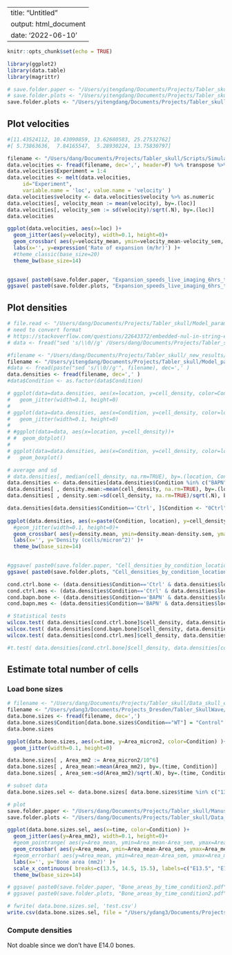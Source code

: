
---
title: "Untitled"
output: html_document
date: '2022-06-10'
---

```r
knitr::opts_chunk$set(echo = TRUE)
```

```r
library(ggplot2)
library(data.table)
library(magrittr)

# save.folder.paper <- "/Users/yitengdang/Documents/Projects/Tabler_skull/Manuscript_cell_mvt_model/figs_v6/plots/"
# save.folder.plots <- "/Users/yitengdang/Documents/Projects/Tabler_skull/Data_skull_expansion/plots/2022_07_27/"
save.folder.plots <- "/Users/yitengdang/Documents/Projects/Tabler_skull/Model_parameters/plots/"
```


## Plot velocities
```r
#[11.43524112, 10.43090859, 13.62680583, 25.27532762]
#[ 5.73863636,  7.84165547,  5.28930224, 13.75830797]

filename <- "/Users/dang/Documents/Projects/Tabler_skull/Scripts/Simulation_plots/velocity_data.csv"
data.velocities <- fread(filename, dec=',', header=F) %>% transpose %>% setnames(., c("V1", "V2"), c("Front", "Cells"))
data.velocities$Experiment = 1:4
data.velocities <- melt(data.velocities, 
     id="Experiment",
     variable.name = 'loc', value.name = 'velocity' )
data.velocities$velocity <- data.velocities$velocity %>% as.numeric
data.velocities[, velocity_mean := mean(velocity), by=.(loc)]
data.velocities[, velocity_sem := sd(velocity)/sqrt(.N), by=.(loc)]
data.velocities

ggplot(data.velocities, aes(x=loc) )+
  geom_jitter(aes(y=velocity), width=0.1, height=0)+
  geom_crossbar( aes(y=velocity_mean, ymin=velocity_mean-velocity_sem, ymax=velocity_mean+velocity_sem) )+
  labs(x='', y=expression('Rate of expansion (m/hr)') )+
  #theme_classic(base_size=20)
  theme_bw(base_size=14)
  

ggsave( paste0(save.folder.paper, "Expansion_speeds_live_imaging_6hrs_theme_bw.pdf"), width=7, height=5)
ggsave( paste0(save.folder.plots, "Expansion_speeds_live_imaging_6hrs_theme_bw.pdf"), width=7, height=5)

```


## Plot densities
```r

# file.read <- "/Users/dang/Documents/Projects/Tabler_skull/Model_parameters/density_estimates.csv"
# need to convert format 
# https://stackoverflow.com/questions/22643372/embedded-nul-in-string-error-when-importing-csv-with-fread 
# data <- fread("sed 's/\\0//g' /Users/dang/Documents/Projects/Tabler_skull/Model_parameters/density_estimates.csv", dec = ".")

#filename <- "/Users/dang/Documents/Projects/Tabler_skull/_new_results/density_estimates.csv"
filename <- "/Users/yitengdang/Documents/Projects/Tabler_skull/Model_parameters/density_estimates.csv"
#data <- fread(paste("sed 's/\\0//g'", filename), dec=',' )
data.densities <- fread(filename, dec=',' )
#data$Condition <- as.factor(data$Condition)
```

```r
# ggplot(data=data.densities, aes(x=location, y=cell_density, color=Condition))+
#   geom_jitter(width=0.1, height=0)
# 
# ggplot(data=data.densities, aes(x=Condition, y=cell_density, color=location))+
#   geom_jitter(width=0.1, height=0)
# 
# #ggplot(data=data, aes(x=location, y=cell_density))+
# #  geom_dotplot()
# 
# ggplot(data=data.densities, aes(x=Condition, y=cell_density, color=location))+
#   geom_boxplot()

# average and sd
# data.densities[, median(cell_density, na.rm=TRUE), by=.(location, Condition)]
data.densities <- data.densities[data.densities$Condition %in% c("BAPN", "Ctrl")]
data.densities[ , density.mean:=mean(cell_density, na.rm=TRUE), by=.(location, Condition)]
data.densities[ , density.sem:=sd(cell_density, na.rm=TRUE)/sqrt(.N), by=.(location, Condition)]

data.densities[data.densities$Condition=='Ctrl', ]$Condition <- "0Ctrl"
 
ggplot(data.densities, aes(x=paste(Condition, location), y=cell_density, color=Condition) )+
  #geom_jitter(width=0.1, height=0)+
  geom_crossbar( aes(y=density.mean, ymin=density.mean-density.sem, ymax=density.mean+density.sem) )+
  labs(x='', y='Density (cells/micron^2)' )+
  theme_bw(base_size=14)

 
#ggsave( paste0(save.folder.paper, "Cell_densities_by_condition_location.pdf"), width=7, height=5)
ggsave( paste0(save.folder.plots, "Cell_densities_by_condition_location_boxplot_v2.pdf"), width=7, height=5)

cond.ctrl.bone <- (data.densities$Condition=='Ctrl' & data.densities$location=='bone')
cond.ctrl.mes <- (data.densities$Condition=='Ctrl' & data.densities$location=='mesenchyme')
cond.bapn.bone <- (data.densities$Condition=='BAPN' & data.densities$location=='bone')
cond.bapn.mes <- (data.densities$Condition=='BAPN' & data.densities$location=='mesenchyme')

# Statistical tests
wilcox.test( data.densities[cond.ctrl.bone]$cell_density, data.densities[cond.ctrl.mes]$cell_density )
wilcox.test( data.densities[cond.bapn.bone]$cell_density, data.densities[cond.bapn.mes]$cell_density )
wilcox.test( data.densities[cond.ctrl.mes]$cell_density, data.densities[cond.bapn.bone]$cell_density )

#t.test( data.densities[cond.ctrl.bone]$cell_density, data.densities[cond.ctrl.mes]$cell_density )


```

## Estimate total number of cells

### Load bone sizes
```r
# filename <- "/Users/dang/Documents/Projects/Tabler_skull/Data_skull_expansion/Analysed_data/Skull_expansion_2_annotated_bone_sizes.csv"
filename <- "/Users/ydang3/Documents/Projects_Dresden/Tabler_SkullWave/SkullWave/Data/Skull expansion data/Skull_expansion_2_annotated_bone_sizes.csv"
data.bone.sizes <- fread(filename, dec=',')
data.bone.sizes$Condition[data.bone.sizes$Condition=="WT"] = "Control"
data.bone.sizes

ggplot(data.bone.sizes, aes(x=time, y=Area_micron2, color=Condition) )+
  geom_jitter(width=0.1, height=0)

```

```r
data.bone.sizes[ , Area_mm2 := Area_micron2/10^6]
data.bone.sizes[ , Area_mean:=mean(Area_mm2), by=.(time, Condition)]
data.bone.sizes[ , Area_sem:=sd(Area_mm2)/sqrt(.N), by=.(time, Condition)]

# subset data
data.bone.sizes.sel <- data.bone.sizes[ data.bone.sizes$time %in% c("13.5", "14.5", "15.5") ]

# plot
save.folder.paper <- "/Users/dang/Documents/Projects/Tabler_skull/Manuscript_cell_mvt_model/figs_v4/plots/"
save.folder.plots <- "/Users/dang/Documents/Projects/Tabler_skull/Data_skull_expansion/plots/2022_07_27/"

ggplot(data.bone.sizes.sel, aes(x=time, color=Condition) )+
  geom_jitter(aes(y=Area_mm2), width=0.1, height=0)+
  #geom_pointrange( aes(y=Area_mean, ymin=Area_mean-Area_sem, ymax=Area_mean+Area_sem) )+
  geom_crossbar( aes(y=Area_mean, ymin=Area_mean-Area_sem, ymax=Area_mean+Area_sem) )+
  #geom_errorbar( aes(y=Area_mean, ymin=Area_mean-Area_sem, ymax=Area_mean+Area_sem) )+
  labs(x='', y='Bone area (mm2)' )+
  scale_x_continuous( breaks=c(13.5, 14.5, 15.5), labels=c("E13.5", "E14.5", "E15.5") )+
  theme_bw(base_size=14)

# ggsave( paste0(save.folder.paper, "Bone_areas_by_time_condition2.pdf"), width=7, height=5)
# ggsave( paste0(save.folder.plots, "Bone_areas_by_time_condition2.pdf"), width=7, height=5)

```
```r
# fwrite( data.bone.sizes.sel, 'test.csv')
write.csv(data.bone.sizes.sel, file = "/Users/ydang3/Documents/Projects_Dresden/Tabler_SkullWave/SkullWave/Code/For_publication/your_filename.csv", row.names = FALSE)
```

### Compute densities
Not doable since we don't have E14.0 bones.
```r

```

